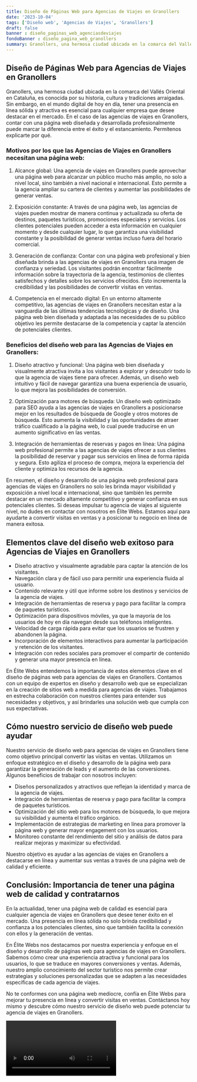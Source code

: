 ```yaml
---
title: Diseño de Páginas Web para Agencias de Viajes en Granollers
date: '2023-10-04'
tags: ['Diseño web', 'Agencias de Viajes', 'Granollers']
draft: false
banner : diseño_paginas_web_agenciasdeviajes
fondoBanner : diseño_pagina_web_granollers
summary: Granollers, una hermosa ciudad ubicada en la comarca del Vallés Oriental en Cataluña, es conocida por su historia, cultura y tradiciones arraigadas. Sin embargo, en el mundo digital de hoy en día, tener una presencia en línea sólida y atractiva es esencial para cualquier empresa que desee destacar en el mercado. En el caso de las agencias de viajes en Granollers, contar con una página web diseñada y desarrollada profesionalmente puede marcar la diferencia entre el éxito y el estancamiento. Permítenos explicarte por qué.
---
```


## Diseño de Páginas Web para Agencias de Viajes en Granollers

Granollers, una hermosa ciudad ubicada en la comarca del Vallés Oriental en Cataluña, es conocida por su historia, cultura y tradiciones arraigadas. Sin embargo, en el mundo digital de hoy en día, tener una presencia en línea sólida y atractiva es esencial para cualquier empresa que desee destacar en el mercado. En el caso de las agencias de viajes en Granollers, contar con una página web diseñada y desarrollada profesionalmente puede marcar la diferencia entre el éxito y el estancamiento. Permítenos explicarte por qué.

### Motivos por los que las Agencias de Viajes en Granollers necesitan una página web:

1. Alcance global: Una agencia de viajes en Granollers puede aprovechar una página web para alcanzar un público mucho más amplio, no solo a nivel local, sino también a nivel nacional e internacional. Esto permite a la agencia ampliar su cartera de clientes y aumentar las posibilidades de generar ventas.

2. Exposición constante: A través de una página web, las agencias de viajes pueden mostrar de manera continua y actualizada su oferta de destinos, paquetes turísticos, promociones especiales y servicios. Los clientes potenciales pueden acceder a esta información en cualquier momento y desde cualquier lugar, lo que garantiza una visibilidad constante y la posibilidad de generar ventas incluso fuera del horario comercial.

3. Generación de confianza: Contar con una página web profesional y bien diseñada brinda a las agencias de viajes en Granollers una imagen de confianza y seriedad. Los visitantes podrán encontrar fácilmente información sobre la trayectoria de la agencia, testimonios de clientes satisfechos y detalles sobre los servicios ofrecidos. Esto incrementa la credibilidad y las posibilidades de convertir visitas en ventas.

4. Competencia en el mercado digital: En un entorno altamente competitivo, las agencias de viajes en Granollers necesitan estar a la vanguardia de las últimas tendencias tecnológicas y de diseño. Una página web bien diseñada y adaptada a las necesidades de su público objetivo les permite destacarse de la competencia y captar la atención de potenciales clientes.

### Beneficios del diseño web para las Agencias de Viajes en Granollers:

1. Diseño atractivo y funcional: Una página web bien diseñada y visualmente atractiva invita a los visitantes a explorar y descubrir todo lo que la agencia de viajes tiene para ofrecer. Además, un diseño web intuitivo y fácil de navegar garantiza una buena experiencia de usuario, lo que mejora las posibilidades de conversión.

2. Optimización para motores de búsqueda: Un diseño web optimizado para SEO ayuda a las agencias de viajes en Granollers a posicionarse mejor en los resultados de búsqueda de Google y otros motores de búsqueda. Esto aumenta la visibilidad y las oportunidades de atraer tráfico cualificado a la página web, lo cual puede traducirse en un aumento significativo en las ventas.

3. Integración de herramientas de reservas y pagos en línea: Una página web profesional permite a las agencias de viajes ofrecer a sus clientes la posibilidad de reservar y pagar sus servicios en línea de forma rápida y segura. Esto agiliza el proceso de compra, mejora la experiencia del cliente y optimiza los recursos de la agencia.

En resumen, el diseño y desarrollo de una página web profesional para agencias de viajes en Granollers no solo les brinda mayor visibilidad y exposición a nivel local e internacional, sino que también les permite destacar en un mercado altamente competitivo y generar confianza en sus potenciales clientes. Si deseas impulsar tu agencia de viajes al siguiente nivel, no dudes en contactar con nosotros en Élite Webs. Estamos aquí para ayudarte a convertir visitas en ventas y a posicionar tu negocio en línea de manera exitosa.

<GifSeo />

<Cta />

## Elementos clave del diseño web exitoso para Agencias de Viajes en Granollers

- Diseño atractivo y visualmente agradable para captar la atención de los visitantes.
- Navegación clara y de fácil uso para permitir una experiencia fluida al usuario.
- Contenido relevante y útil que informe sobre los destinos y servicios de la agencia de viajes.
- Integración de herramientas de reserva y pago para facilitar la compra de paquetes turísticos.
- Optimización para dispositivos móviles, ya que la mayoría de los usuarios de hoy en día navegan desde sus teléfonos inteligentes.
- Velocidad de carga rápida para evitar que los usuarios se frustren y abandonen la página.
- Incorporación de elementos interactivos para aumentar la participación y retención de los visitantes.
- Integración con redes sociales para promover el compartir de contenido y generar una mayor presencia en línea.

En Élite Webs entendemos la importancia de estos elementos clave en el diseño de páginas web para agencias de viajes en Granollers. Contamos con un equipo de expertos en diseño y desarrollo web que se especializan en la creación de sitios web a medida para agencias de viajes. Trabajamos en estrecha colaboración con nuestros clientes para entender sus necesidades y objetivos, y así brindarles una solución web que cumpla con sus expectativas.

## Cómo nuestro servicio de diseño web puede ayudar

Nuestro servicio de diseño web para agencias de viajes en Granollers tiene como objetivo principal convertir las visitas en ventas. Utilizamos un enfoque estratégico en el diseño y desarrollo de la página web para garantizar la generación de leads y el aumento de las conversiones. Algunos beneficios de trabajar con nosotros incluyen:

- Diseños personalizados y atractivos que reflejan la identidad y marca de la agencia de viajes.
- Integración de herramientas de reserva y pago para facilitar la compra de paquetes turísticos.
- Optimización del sitio web para los motores de búsqueda, lo que mejora su visibilidad y aumenta el tráfico orgánico.
- Implementación de estrategias de marketing en línea para promover la página web y generar mayor engagement con los usuarios.
- Monitoreo constante del rendimiento del sitio y análisis de datos para realizar mejoras y maximizar su efectividad.

Nuestro objetivo es ayudar a las agencias de viajes en Granollers a destacarse en línea y aumentar sus ventas a través de una página web de calidad y eficiente.

## Conclusión: Importancia de tener una página web de calidad y contratarnos

En la actualidad, tener una página web de calidad es esencial para cualquier agencia de viajes en Granollers que desee tener éxito en el mercado. Una presencia en línea sólida no solo brinda credibilidad y confianza a los potenciales clientes, sino que también facilita la conexión con ellos y la generación de ventas.

En Élite Webs nos destacamos por nuestra experiencia y enfoque en el diseño y desarrollo de páginas web para agencias de viajes en Granollers. Sabemos cómo crear una experiencia atractiva y funcional para los usuarios, lo que se traduce en mayores conversiones y ventas. Además, nuestro amplio conocimiento del sector turístico nos permite crear estrategias y soluciones personalizadas que se adapten a las necesidades específicas de cada agencia de viajes.

No te conformes con una página web mediocre, confía en Élite Webs para mejorar tu presencia en línea y convertir visitas en ventas. Contáctanos hoy mismo y descubre cómo nuestro servicio de diseño web puede potenciar tu agencia de viajes en Granollers.

<Video />

<CtaBot job='Agencias de Viajes' city='Granollers'/>

<Gmaps query='Granollers+españa+maps' />